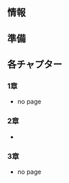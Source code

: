 <Config
  title="Reading: プログラミング意味論"
  published
  />

## 情報


## 準備

## 各チャプター

### 1章

- no page

### 2章

- <LinkToPath href="./lambda-combinator-in-rust" />

### 3章

- no page

